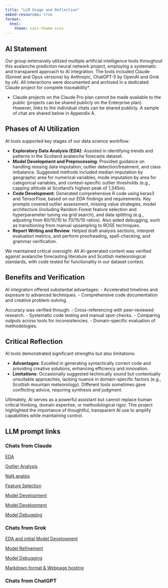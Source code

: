 ```yaml
---
title: "LLM Usage and Reflection"
embed-resources: true
format: 
  html:
    theme: sais-theme.scss
---
```


## AI Statement
Our group extensively utilized multiple artificial intelligence tools throughout this avalanche prediction neural network project, employing a systematic and transparent approach to AI integration. The tools included Claude (Sonnet and Opus versions) by Anthropic, ChatGPT-5 by OpenAI and Grok by xAI. All interactions were documented and archived in a dedicated Claude project for complete traceability*.

* Claude projects on the Claude Pro plan cannot be made available to the public (projects can be shared publicly on the Enterprise plan). However, links to the individual chats can be shared publicly. A sample of chat are shared below in Appendix A.

## Phases of AI Utilization
AI tools supported key stages of our data science workflow:

- **Exploratory Data Analysis (EDA)**: Assisted in identifying trends and patterns in the Scotland avalanche forecasts dataset.
- **Model Development and Preprocessing**: Provided guidance on handling missing data imputation, outlier detection/treatment, and class imbalance. Suggested methods included median imputation by geographic area for numerical variables, mode imputation by area for categorical variables, and context-specific outlier thresholds (e.g., capping altitude at Scotland's highest peak of 1,345m).
- **Code Development**: Generated comprehensive R code using keras3 and TensorFlow, based on our EDA findings and requirements. Key prompts covered outlier assessment, missing value strategies, model architecture (including Random Forest feature selection and hyperparameter tuning via grid search), and data splitting (e.g., adjusting from 80/10/10 to 70/15/10 ratios). Also aided debugging, such as transitioning from manual upsampling to ROSE techniques.
- **Report Writing and Review**: Helped draft analysis sections, interpret evaluation metrics, and perform proofreading, spell-checking, and grammar verification.

We maintained critical oversight: All AI-generated content was verified against avalanche forecasting literature and Scottish meteorological standards, with code tested for functionality in our dataset context.

## Benefits and Verification
AI integration offered substantial advantages:
- Accelerated timelines and exposure to advanced techniques.
- Comprehensive code documentation and creative problem-solving.

Accuracy was verified through:
- Cross-referencing with peer-reviewed research.
- Systematic code testing and manual spot-checks.
- Comparing outputs across tools for inconsistencies.
- Domain-specific evaluation of methodologies.

## Critical Reflection
AI tools demonstrated significant strengths but also limitations:

- **Advantages**: Excelled in generating syntactically correct code and providing creative solutions, enhancing efficiency and innovation.
- **Limitations**: Occasionally suggested technically sound but contextually unsuitable approaches, lacking nuance in domain-specific factors (e.g., Scottish mountain meteorology). Different tools sometimes gave conflicting advice, requiring synthesis and judgment.

Ultimately, AI serves as a powerful assistant but cannot replace human critical thinking, domain expertise, or methodological rigor. This project highlighted the importance of thoughtful, transparent AI use to amplify capabilities while maintaining control.

## LLM prompt links

### Chats from Claude

[EDA](https://claude.ai/share/c0e2308c-8205-446e-8800-1881a645b3a3)

[Outlier Analysis](https://claude.ai/share/bffd6c29-b1d2-4082-a885-654aeacac45b)

[NaN analsis](https://claude.ai/share/b2a6d389-a55e-4628-a36c-753060f37a27)

[Feature Selection](https://claude.ai/share/b547e6dc-3399-4ca1-b35c-5c4da2cbac81)

[Model Development](https://claude.ai/share/6506f0ba-d9a2-46d4-9621-3f1f2c8a4936)

[Model Development](https://claude.ai/share/d9d313c3-8881-4e09-bc93-2e3982d2612a)

[Model Debugging](https://claude.ai/share/8e3a9f15-d074-483f-8576-88a426b1ecf5)

### Chats from Grok

[EDA and initial Model Development](https://x.com/i/grok/share/bO0WtyhgHe3Lwxdk7bLfX5f3c)

[Model Refinement](https://x.com/i/grok/share/6w5tC2QlUN4ByqzjyQT9wQ0R4)

[Model Debugging](https://x.com/i/grok/share/Eh2o6rqigg66NEN8JBh9D2GnD)

[Markdown format & Webpage hosting](https://x.com/i/grok/share/bW0AYWkA3lrg2qNgfTDezi2fS)


### Chats from ChatGPT
